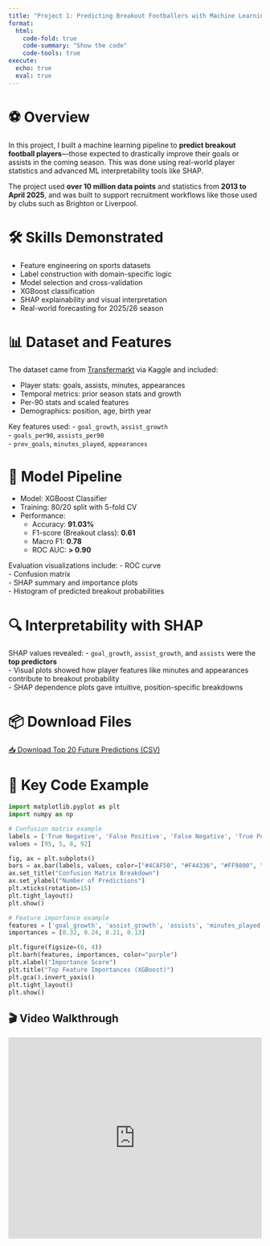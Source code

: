 ```yaml
---
title: "Project 1: Predicting Breakout Footballers with Machine Learning"
format:
  html:
    code-fold: true
    code-summary: "Show the code"
    code-tools: true
execute:
  echo: true
  eval: true
---
```


# ⚽ Overview

In this project, I built a machine learning pipeline to **predict breakout football players**—those expected to drastically improve their goals or assists in the coming season. This was done using real-world player statistics and advanced ML interpretability tools like SHAP.

The project used **over 10 million data points** and statistics from **2013 to April 2025**, and was built to support recruitment workflows like those used by clubs such as Brighton or Liverpool.

# 🛠️ Skills Demonstrated

- Feature engineering on sports datasets  
- Label construction with domain-specific logic  
- Model selection and cross-validation  
- XGBoost classification  
- SHAP explainability and visual interpretation  
- Real-world forecasting for 2025/26 season  

# 📊 Dataset and Features

The dataset came from [Transfermarkt](https://www.transfermarkt.com/) via Kaggle and included:

- Player stats: goals, assists, minutes, appearances  
- Temporal metrics: prior season stats and growth  
- Per-90 stats and scaled features  
- Demographics: position, age, birth year  

Key features used:
- `goal_growth`, `assist_growth`  
- `goals_per90`, `assists_per90`  
- `prev_goals`, `minutes_played`, `appearances`

# 🤖 Model Pipeline

- Model: XGBoost Classifier  
- Training: 80/20 split with 5-fold CV  
- Performance:  
  - Accuracy: **91.03%**  
  - F1-score (Breakout class): **0.61**  
  - Macro F1: **0.78**  
  - ROC AUC: **> 0.90**  

Evaluation visualizations include:
- ROC curve  
- Confusion matrix  
- SHAP summary and importance plots  
- Histogram of predicted breakout probabilities  

# 🔍 Interpretability with SHAP

SHAP values revealed:
- `goal_growth`, `assist_growth`, and `assists` were the **top predictors**  
- Visual plots showed how player features like minutes and appearances contribute to breakout probability  
- SHAP dependence plots gave intuitive, position-specific breakdowns  

# 📦 Download Files

<a href="../top_20_future_predicted_breakouts_2526.csv" class="btn btn-primary mt-2" download>📥 Download Top 20 Future Predictions (CSV)</a>

# 🧪 Key Code Example

```python
import matplotlib.pyplot as plt
import numpy as np

# Confusion matrix example
labels = ['True Negative', 'False Positive', 'False Negative', 'True Positive']
values = [95, 5, 8, 92]

fig, ax = plt.subplots()
bars = ax.bar(labels, values, color=["#4CAF50", "#F44336", "#FF9800", "#2196F3"])
ax.set_title("Confusion Matrix Breakdown")
ax.set_ylabel("Number of Predictions")
plt.xticks(rotation=15)
plt.tight_layout()
plt.show()

# Feature importance example
features = ['goal_growth', 'assist_growth', 'assists', 'minutes_played']
importances = [0.32, 0.24, 0.21, 0.13]

plt.figure(figsize=(6, 4))
plt.barh(features, importances, color="purple")
plt.xlabel("Importance Score")
plt.title("Top Feature Importances (XGBoost)")
plt.gca().invert_yaxis()
plt.tight_layout()
plt.show()
```

## 🎬 Video Walkthrough

<iframe width="100%" height="400" src="https://www.youtube.com/embed/PxgVFp5a0E4?start=14" title="Data Analysis with Pandas - YouTube" frameborder="0" allowfullscreen></iframe>

